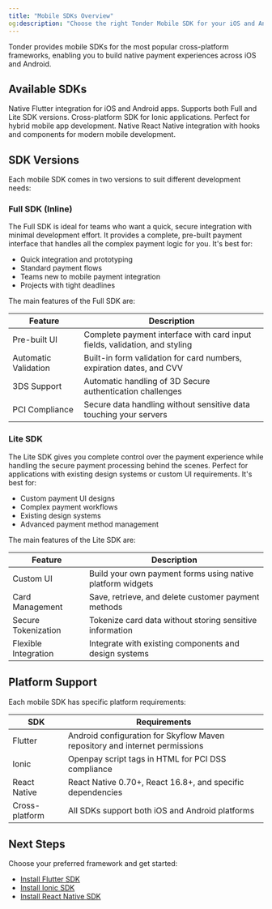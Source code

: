 ```yaml
---
title: "Mobile SDKs Overview"
og:description: "Choose the right Tonder Mobile SDK for your iOS and Android applications."
---
```


Tonder provides mobile SDKs for the most popular cross-platform frameworks, enabling you to build native payment experiences across iOS and Android.

## Available SDKs

<CardGroup cols={3}>
  <Card 
    title="Flutter SDK" 
    icon="flutter"
    href="/sdk-integration/mobile/flutter/requirements-and-installation"
  >
    Native Flutter integration for iOS and Android apps. Supports both Full and Lite SDK versions.
  </Card>
  <Card 
    title="Ionic SDK" 
    icon="mobile"
    href="/sdk-integration/mobile/ionic/requirements-and-installation"
  >
    Cross-platform SDK for Ionic applications. Perfect for hybrid mobile app development.
  </Card>
  <Card 
    title="React Native SDK" 
    icon="react"
    href="/sdk-integration/mobile/react-native/requirements-and-installation"
  >
    Native React Native integration with hooks and components for modern mobile development.
  </Card>
</CardGroup>

## SDK Versions

Each mobile SDK comes in two versions to suit different development needs:

### Full SDK (Inline)

The Full SDK is ideal for teams who want a quick, secure integration with minimal development effort. It provides a complete, pre-built payment interface that handles all the complex payment logic for you. It's best for:

- Quick integration and prototyping
- Standard payment flows
- Teams new to mobile payment integration
- Projects with tight deadlines

The main features of the Full SDK are:

| Feature | Description |
|---------|-------------|
| Pre-built UI | Complete payment interface with card input fields, validation, and styling |
| Automatic Validation | Built-in form validation for card numbers, expiration dates, and CVV |
| 3DS Support | Automatic handling of 3D Secure authentication challenges |
| PCI Compliance | Secure data handling without sensitive data touching your servers |

### Lite SDK

The Lite SDK gives you complete control over the payment experience while handling the secure payment processing behind the scenes. Perfect for applications with existing design systems or custom UI requirements. It's best for:

- Custom payment UI designs
- Complex payment workflows
- Existing design systems
- Advanced payment method management

The main features of the Lite SDK are:

| Feature | Description |
|---------|-------------|
| Custom UI | Build your own payment forms using native platform widgets |
| Card Management | Save, retrieve, and delete customer payment methods |
| Secure Tokenization | Tokenize card data without storing sensitive information |
| Flexible Integration | Integrate with existing components and design systems |

## Platform Support

Each mobile SDK has specific platform requirements:

| SDK | Requirements |
|-----|-------------|
| Flutter | Android configuration for Skyflow Maven repository and internet permissions |
| Ionic | Openpay script tags in HTML for PCI DSS compliance |
| React Native | React Native 0.70+, React 16.8+, and specific dependencies |
| Cross-platform | All SDKs support both iOS and Android platforms |

## Next Steps

Choose your preferred framework and get started:

- [Install Flutter SDK](/sdk-integration/mobile/flutter/requirements-and-installation)
- [Install Ionic SDK](/sdk-integration/mobile/ionic/requirements-and-installation)
- [Install React Native SDK](/sdk-integration/mobile/react-native/requirements-and-installation)
